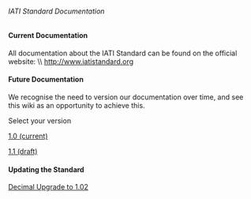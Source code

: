 ====== IATI Standard Documentation ======
==== Current Documentation ====
All documentation about the IATI Standard can be found on the official website: \\
http://www.iatistandard.org

==== Future Documentation ====
We recognise the need to version our documentation over time, and see this wiki as an opportunity to achieve this. 

Select your version

[[standard:1.0:start|1.0 (current)]]

[[standard:1.1:start|1.1 (draft)]]

====Updating the Standard====
[[standard:1.02:start|Decimal Upgrade to 1.02]]